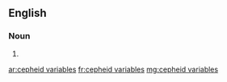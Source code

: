 ==English==

===Noun===
{{head|en}}

# {{plural of|cepheid variable}}

[[ar:cepheid variables]]
[[fr:cepheid variables]]
[[mg:cepheid variables]]